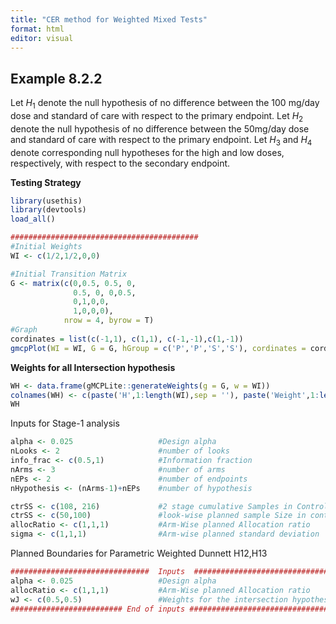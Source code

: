```yaml
---
title: "CER method for Weighted Mixed Tests"
format: html
editor: visual
---
```


## Example 8.2.2

Let $H_1$ denote the null hypothesis of no difference between the 100 mg/day dose and standard of care with respect to the primary endpoint. Let $H_2$ denote the null hypothesis of no difference between the 50mg/day dose and standard of care with respect to the primary endpoint. Let $H_3$ and $H_4$ denote corresponding null hypotheses for the high and low doses, respectively, with respect to the secondary endpoint.

**Testing Strategy**

```r
library(usethis)
library(devtools)
load_all()

##########################################
#Initial Weights
WI <- c(1/2,1/2,0,0)

#Initial Transition Matrix
G <- matrix(c(0,0.5, 0.5, 0,
              0.5, 0, 0,0.5,
              0,1,0,0,
              1,0,0,0),
            nrow = 4, byrow = T)
#Graph
cordinates = list(c(-1,1), c(1,1), c(-1,-1),c(1,-1))
gmcpPlot(WI = WI, G = G, hGroup = c('P','P','S','S'), cordinates = cordinates)
```

**Weights for all Intersection hypothesis**

```r
WH <- data.frame(gMCPLite::generateWeights(g = G, w = WI))
colnames(WH) <- c(paste('H',1:length(WI),sep = ''), paste('Weight',1:length(WI),sep = ''))
WH

```

Inputs for Stage-1 analysis

```r
alpha <- 0.025                   #Design alpha
nLooks <- 2                      #number of looks
info_frac <- c(0.5,1)            #Information fraction
nArms <- 3                       #number of arms
nEPs <- 2                        #number of endpoints
nHypothesis <- (nArms-1)+nEPs    #number of hypothesis

ctrSS <- c(108, 216)             #2 stage cumulative Samples in Control arm
ctrSS <- c(50,100)               #look-wise planned sample Size in control arm
allocRatio <- c(1,1,1)           #Arm-Wise planned Allocation ratio
sigma <- c(1,1,1)                #Arm-wise planned standard deviation
```

Planned Boundaries for Parametric Weighted Dunnett
H12,H13
```r
###############################  Inputs  #########################################
alpha <- 0.025                   #Design alpha
allocRatio <- c(1,1,1)           #Arm-Wise planned Allocation ratio
wJ <- c(0.5,0.5)                 #Weights for the intersection hypothesis
######################### End of inputs #########################################

```








